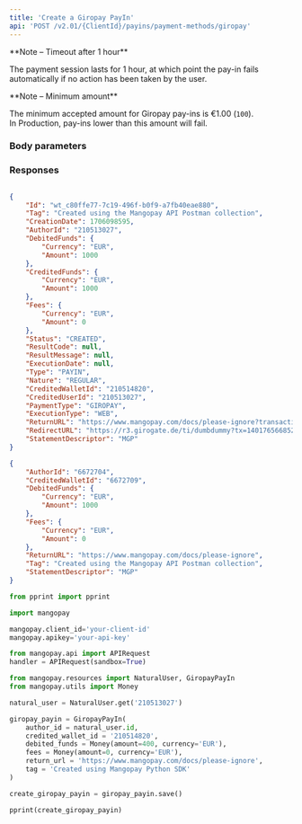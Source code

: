 ```yaml
---
title: 'Create a Giropay PayIn'  
api: 'POST /v2.01/{ClientId}/payins/payment-methods/giropay'  
---
```


  

<Note>  
**Note – Timeout after 1 hour** 
  
The payment session lasts for 1 hour, at which point the pay-in fails automatically if no action has been taken by the user.  
</Note>  

<Note>  
**Note – Minimum amount** 
  
The minimum accepted amount for Giropay pay-ins is €1.00 (`100`).   
In Production, pay-ins lower than this amount will fail.  
</Note>  

### Body parameters  

<AuthorId />  

<CreditedWalletId />  

<DebitedFunds2 />  

<Fees1 />  

<ReturnURL />  

<Tag />  

<StatementDescriptor />  

<ProfilingAttemptReference />  

### Responses  

<AccordionGroup><Accordion title="200 - Created">  

<IdResponse />  

<TagResponse />  

<CreationDateResponse />  

<AuthorIdResponse />  

<DebitedFunds2Response />  

<CreditedFunds2Response />  

<Fees1Response />  

<Status2Response />  

<ResultCodeResponse />  

<ResultMessageResponse />  

<ExecutionDateResponse />  

<TypeResponse />  

<NatureResponse />  

<CreditedWalletIdResponse />  

<CreditedUserIdResponse />  

<PaymentType4Response />  

<ExecutionTypeResponse />  

<ReturnURLResponse />  

<StatementDescriptorResponse /></Accordion></AccordionGroup>  

<ResponseExample>  

```json 200 - Created  

{
    "Id": "wt_c80ffe77-7c19-496f-b0f9-a7fb40eae880",
    "Tag": "Created using the Mangopay API Postman collection",
    "CreationDate": 1706098595,
    "AuthorId": "210513027",
    "DebitedFunds": {
        "Currency": "EUR",
        "Amount": 1000
    },
    "CreditedFunds": {
        "Currency": "EUR",
        "Amount": 1000
    },
    "Fees": {
        "Currency": "EUR",
        "Amount": 0
    },
    "Status": "CREATED",
    "ResultCode": null,
    "ResultMessage": null,
    "ExecutionDate": null,
    "Type": "PAYIN",
    "Nature": "REGULAR",
    "CreditedWalletId": "210514820",
    "CreditedUserId": "210513027",
    "PaymentType": "GIROPAY",
    "ExecutionType": "WEB",
    "ReturnURL": "https://www.mangopay.com/docs/please-ignore?transactionId=wt_c80ffe77-7c19-496f-b0f9-a7fb40eae880",
    "RedirectURL": "https://r3.girogate.de/ti/dumbdummy?tx=140176566852&rs=X1JJW7Y7LCkRnu30mozSUGFCnijKDsfE&cs=eec29dd3a3007f06d65ba32ee55eed9a536fdaae5258398a9cfd9aafe2846ca1",
    "StatementDescriptor": "MGP"
}  
 ```  

</ResponseExample>  

<RequestExample>  
  
```json REST  
{
    "AuthorId": "6672704",
    "CreditedWalletId": "6672709",
    "DebitedFunds": {
        "Currency": "EUR",
        "Amount": 1000
    },
    "Fees": {
        "Currency": "EUR",
        "Amount": 0
    },
    "ReturnURL": "https://www.mangopay.com/docs/please-ignore", 
    "Tag": "Created using the Mangopay API Postman collection", 
    "StatementDescriptor": "MGP"
}  
```  

  
```python Python  
from pprint import pprint

import mangopay

mangopay.client_id='your-client-id'
mangopay.apikey='your-api-key'

from mangopay.api import APIRequest
handler = APIRequest(sandbox=True)

from mangopay.resources import NaturalUser, GiropayPayIn
from mangopay.utils import Money

natural_user = NaturalUser.get('210513027')

giropay_payin = GiropayPayIn(
    author_id = natural_user.id,
    credited_wallet_id = '210514820',
    debited_funds = Money(amount=400, currency='EUR'),
    fees = Money(amount=0, currency='EUR'),
    return_url = 'https://www.mangopay.com/docs/please-ignore',
    tag = 'Created using Mangopay Python SDK'
)

create_giropay_payin = giropay_payin.save()

pprint(create_giropay_payin)  
```  

  
</RequestExample>